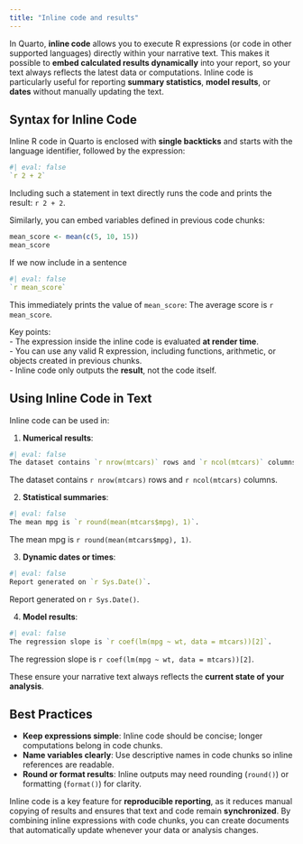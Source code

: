 ```yaml
---
title: "Inline code and results"
---
```


In Quarto, **inline code** allows you to execute R expressions (or code in other supported languages) directly within your narrative text. This makes it possible to **embed calculated results dynamically** into your report, so your text always reflects the latest data or computations. Inline code is particularly useful for reporting **summary statistics**, **model results**, or **dates** without manually updating the text.


## Syntax for Inline Code

Inline R code in Quarto is enclosed with **single backticks** and starts with the language identifier, followed by the expression:

```r
#| eval: false 
`r 2 + 2`
```

Including such a statement in text directly runs the code and prints the result: `r 2 + 2`.

Similarly, you can embed variables defined in previous code chunks:


```r
mean_score <- mean(c(5, 10, 15))
mean_score
```

If we now include in a sentence 
```r
#| eval: false 
`r mean_score`
```

This immediately prints the value of `mean_score`: The average score is `r mean_score`.


Key points:  
- The expression inside the inline code is evaluated **at render time**.  
- You can use any valid R expression, including functions, arithmetic, or objects created in previous chunks.  
- Inline code only outputs the **result**, not the code itself.


## Using Inline Code in Text

Inline code can be used in:

1. **Numerical results**:

```r
#| eval: false 
The dataset contains `r nrow(mtcars)` rows and `r ncol(mtcars)` columns.
```

The dataset contains `r nrow(mtcars)` rows and `r ncol(mtcars)` columns.


2. **Statistical summaries**:

```r
#| eval: false 
The mean mpg is `r round(mean(mtcars$mpg), 1)`.
```

The mean mpg is `r round(mean(mtcars$mpg), 1)`.


3. **Dynamic dates or times**:

```r
#| eval: false 
Report generated on `r Sys.Date()`.
```

Report generated on `r Sys.Date()`.


4. **Model results**:

```r
#| eval: false 
The regression slope is `r coef(lm(mpg ~ wt, data = mtcars))[2]`.
```

The regression slope is `r coef(lm(mpg ~ wt, data = mtcars))[2]`.


These ensure your narrative text always reflects the **current state of your analysis**.


## Best Practices

* **Keep expressions simple**: Inline code should be concise; longer computations belong in code chunks.
* **Name variables clearly**: Use descriptive names in code chunks so inline references are readable.
* **Round or format results**: Inline outputs may need rounding (`round()`) or formatting (`format()`) for clarity.


Inline code is a key feature for **reproducible reporting**, as it reduces manual copying of results and ensures that text and code remain **synchronized**. By combining inline expressions with code chunks, you can create documents that automatically update whenever your data or analysis changes.

